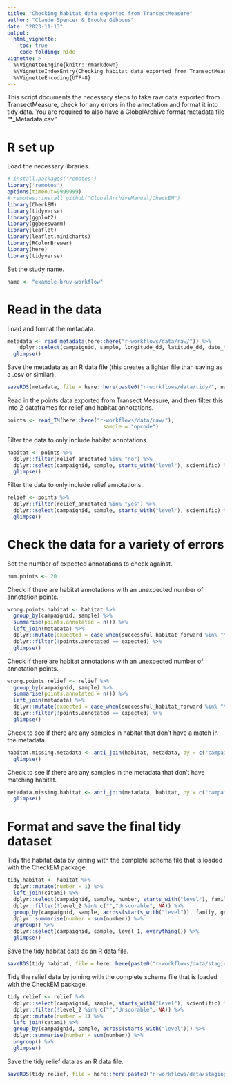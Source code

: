 ```yaml
---
title: "Checking habitat data exported from TransectMeasure"
author: "Claude Spencer & Brooke Gibbons"
date: "2023-11-13"
output:
  html_vignette:
    toc: true
    code_folding: hide
vignette: >
  %\VignetteEngine{knitr::rmarkdown}
  %\VignetteIndexEntry{Checking habitat data exported from TransectMeasure}
  %\VignetteEncoding{UTF-8}
---
```


This script documents the necessary steps to take raw data exported from TransectMeasure, check for any errors in the annotation and format it into tidy data. You are required to also have a GlobalArchive format metadata file "*_Metadata.csv".

# R set up
Load the necessary libraries.

```r
# install.packages('remotes')
library('remotes')
options(timeout=9999999)
# remotes::install_github("GlobalArchiveManual/CheckEM")
library(CheckEM)
library(tidyverse)
library(ggplot2)
library(ggbeeswarm)
library(leaflet)
library(leaflet.minicharts)
library(RColorBrewer)
library(here)
library(tidyverse)
```

Set the study name.

```r
name <- "example-bruv-workflow"
```

# Read in the data
Load and format the metadata.

```r
metadata <- read_metadata(here::here("r-workflows/data/raw/")) %>%
    dplyr::select(campaignid, sample, longitude_dd, latitude_dd, date_time, location, site, depth_m, successful_count, successful_length, successful_habitat_forward, successful_habitat_backward) %>%
  glimpse()
```

Save the metadata as an R data file (this creates a lighter file than saving as a .csv or similar).

```r
saveRDS(metadata, file = here::here(paste0("r-workflows/data/tidy/", name, "_Metadata.rds")))
```

Read in the points data exported from Transect Measure, and then filter this into 2 dataframes for relief and habitat annotations.

```r
points <- read_TM(here::here("r-workflows/data/raw/"),
                               sample = "opcode")
```

Filter the data to only include habitat annotations.

```r
habitat <- points %>%
  dplyr::filter(relief_annotated %in% "no") %>%
  dplyr::select(campaignid, sample, starts_with("level"), scientific) %>%
  glimpse()
```

Filter the data to only include relief annotations.

```r
relief <- points %>%
  dplyr::filter(relief_annotated %in% "yes") %>%
  dplyr::select(campaignid, sample, starts_with("level"), scientific) %>%
  glimpse()
```

# Check the data for a variety of errors
Set the number of expected annotations to check against.

```r
num.points <- 20
```

Check if there are habitat annotations with an unexpected number of annotation points.

```r
wrong.points.habitat <- habitat %>%
  group_by(campaignid, sample) %>%
  summarise(points.annotated = n()) %>%
  left_join(metadata) %>%
  dplyr::mutate(expected = case_when(successful_habitat_forward %in% "Yes" & successful_habitat_backward %in% "Yes" ~ num.points * 2, successful_habitat_forward %in% "Yes" & successful_habitat_backward %in% "No" ~ num.points * 1, successful_habitat_forward %in% "No" & successful_habitat_backward %in% "Yes" ~ num.points * 1, successful_habitat_forward %in% "No" & successful_habitat_backward %in% "No" ~ num.points * 0)) %>%
  dplyr::filter(!points.annotated == expected) %>%
  glimpse()
```

Check if there are habitat annotations with an unexpected number of annotation points.

```r
wrong.points.relief <- relief %>%
  group_by(campaignid, sample) %>%
  summarise(points.annotated = n()) %>%
  left_join(metadata) %>%
  dplyr::mutate(expected = case_when(successful_habitat_forward %in% "Yes" & successful_habitat_backward %in% "Yes" ~ num.points * 2, successful_habitat_forward %in% "Yes" & successful_habitat_backward %in% "No" ~ num.points * 1, successful_habitat_forward %in% "No" & successful_habitat_backward %in% "Yes" ~ num.points * 1, successful_habitat_forward %in% "No" & successful_habitat_backward %in% "No" ~ num.points * 0)) %>%
  dplyr::filter(!points.annotated == expected) %>%
  glimpse()
```

Check to see if there are any samples in habitat that don't have a match in the metadata.

```r
habitat.missing.metadata <- anti_join(habitat, metadata, by = c("campaignid", "sample")) %>%
  glimpse()
```

Check to see if there are any samples in the metadata that don't have matching habitat.

```r
metadata.missing.habitat <- anti_join(metadata, habitat, by = c("campaignid", "sample")) %>%
  glimpse()
```

# Format and save the final tidy dataset
Tidy the habitat data by joining with the complete schema file that is loaded with the CheckEM package.

```r
tidy.habitat <- habitat %>%
  dplyr::mutate(number = 1) %>%                                     
  left_join(catami) %>%
  dplyr::select(campaignid, sample, number, starts_with("level"), family, genus, species) %>%
  dplyr::filter(!level_2 %in% c("","Unscorable", NA)) %>%  
  group_by(campaignid, sample, across(starts_with("level")), family, genus, species) %>%
  dplyr::summarise(number = sum(number)) %>%
  ungroup() %>%                                                     
  dplyr::select(campaignid, sample, level_1, everything()) %>%
  glimpse()
```

Save the tidy habitat data as an R data file.

```r
saveRDS(tidy.habitat, file = here::here(paste0("r-workflows/data/staging/", name, "_habitat.rds")))
```

Tidy the relief data by joining with the complete schema file that is loaded with the CheckEM package.

```r
tidy.relief <- relief %>%
  dplyr::select(campaignid, sample, starts_with("level"), scientific) %>%
  dplyr::filter(!level_2 %in% c("","Unscorable", NA)) %>%              
  dplyr::mutate(number = 1) %>% 
  left_join(catami) %>%
  group_by(campaignid, sample, across(starts_with("level"))) %>% 
  dplyr::summarise(number = sum(number)) %>%
  ungroup() %>%                                                     
  glimpse()                                    
```                        

Save the tidy relief data as an R data file.

```r
saveRDS(tidy.relief, file = here::here(paste0("r-workflows/data/staging/", name, "_relief.rds")))
```